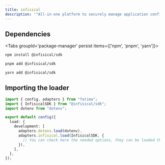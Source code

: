 ```yaml
---
title: infisical
description: '"All-in-one platform to securely manage application configuration and secrets..."'
---
```


## Dependencies

<Tabs groupId='package-manager' persist items={['npm', 'pnpm', 'yarn']}>

```bash tab="npm"
npm install @infisical/sdk
```

```bash tab="pnpm"
pnpm add @infisical/sdk
```

```bash tab="yarn"
yarn add @infisical/sdk
```

</Tabs>

## Importing the loader

```ts title="env.config.ts"
import { config, adapters } from "fatima";
import { InfisicalSDK } from "@infisical/sdk";
import dotenv from "dotenv";

export default config({
  load: {
    development: [
      adapters.dotenv.load(dotenv),
      adapters.infisical.load(InfisicalSDK, {
        // You can check here the needed options, they can be loaded through the previous loader
      }),
    ],
  },
});
```
